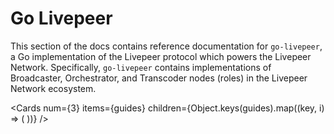 # Go Livepeer


This section of the docs contains reference documentation for `go-livepeer`, a Go implementation of the Livepeer protocol which powers the Livepeer Network. Specifically, `go-livepeer` contains implementations of Broadcaster, Orchestrator, and Transcoder nodes (roles) in the Livepeer Network ecosystem.

<Cards
  num={3}
  items={guides}
  children={Object.keys(guides).map((key, i) => (
    <Card
      key={i}
      title={guides[key].title}
      description={guides[key].description}
      icon={guides[key].icon}
      href={guides[key].href}
    />
  ))}
/>
